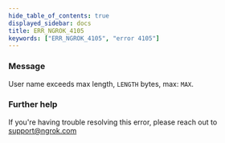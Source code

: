 ```yaml
---
hide_table_of_contents: true
displayed_sidebar: docs
title: ERR_NGROK_4105
keywords: ["ERR_NGROK_4105", "error 4105"]
---
```


### Message

User name exceeds max length, `LENGTH` bytes, max: `MAX`.

### Further help

If you're having trouble resolving this error, please reach out to [support@ngrok.com](mailto:support@ngrok.com?subject=Help%20with%20ERR_NGROK_4105)
